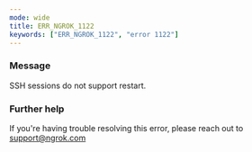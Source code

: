 ```yaml
---
mode: wide
title: ERR_NGROK_1122
keywords: ["ERR_NGROK_1122", "error 1122"]
---
```


### Message

SSH sessions do not support restart.

### Further help

If you're having trouble resolving this error, please reach out to [support@ngrok.com](mailto:support@ngrok.com?subject=Help%20with%20ERR_NGROK_1122)
